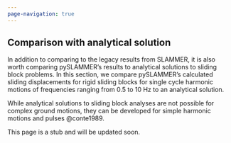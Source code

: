 ```yaml
---
page-navigation: true
---
```


## Comparison with analytical solution

In addition to comparing to the legacy results from SLAMMER, it is also worth comparing pySLAMMER's results to analytical solutions to sliding block problems. 
In this section, we compare pySLAMMER's calculated sliding displacements for rigid sliding blocks for single cycle harmonic motions of frequencies ranging from 0.5 to 10 Hz to an analytical solution.

While analytical solutions to sliding block analyses are not possible for complex ground motions, they can be developed for simple harmonic motions and pulses @conte1989.

::: {.callout-note}
This page is a stub and will be updated soon.
:::

